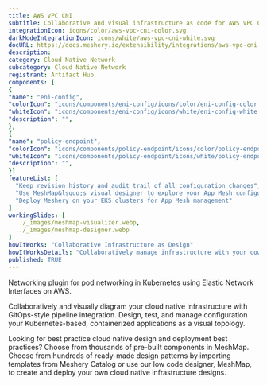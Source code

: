```yaml
---
title: AWS VPC CNI
subtitle: Collaborative and visual infrastructure as code for AWS VPC CNI
integrationIcon: icons/color/aws-vpc-cni-color.svg
darkModeIntegrationIcon: icons/white/aws-vpc-cni-white.svg
docURL: https://docs.meshery.io/extensibility/integrations/aws-vpc-cni
description: 
category: Cloud Native Network
subcategory: Cloud Native Network
registrant: Artifact Hub
components: [
{
"name": "eni-config",
"colorIcon": "icons/components/eni-config/icons/color/eni-config-color.svg",
"whiteIcon": "icons/components/eni-config/icons/white/eni-config-white.svg",
"description": "",
},
{
"name": "policy-endpoint",
"colorIcon": "icons/components/policy-endpoint/icons/color/policy-endpoint-color.svg",
"whiteIcon": "icons/components/policy-endpoint/icons/white/policy-endpoint-white.svg",
"description": "",
}]
featureList: [
  "Keep revision history and audit trail of all configuration changes",
  "Use MeshMap&lsquo;s visual designer to explore your App Mesh configuration",
  "Deploy Meshery on your EKS clusters for App Mesh management"
]
workingSlides: [
  ../_images/meshmap-visualizer.webp,
  ../_images/meshmap-designer.webp
]
howItWorks: "Collaborative Infrastructure as Design"
howItWorksDetails: "Collaboratively manage infrastructure with your coworkers synchronously sharing the same designs."
published: TRUE
---
```

<p>
Networking plugin for pod networking in Kubernetes using Elastic Network Interfaces on AWS.

</p>
<p>
    Collaboratively and visually diagram your cloud native infrastructure with GitOps-style pipeline integration. Design, test, and manage configuration your Kubernetes-based, containerized applications as a visual topology.
</p>
<p>
    Looking for best practice cloud native design and deployment best practices? Choose from thousands of pre-built components in MeshMap. Choose from hundreds of ready-made design patterns by importing templates from Meshery Catalog or use our low code designer, MeshMap, to create and deploy your own cloud native infrastructure designs.
</p>

